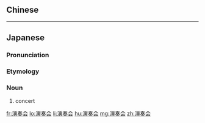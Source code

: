 {{also|演奏會}}
==Chinese==
{{zh-see|演奏會}}

----

==Japanese==
{{ja-kanjitab|えん|そう|かい|yomi=on}}

===Pronunciation===
{{ja-pron|えんそうかい|y=o}}

===Etymology===
{{suffix|演奏|会|t1=musical performance|t2=event|lang=ja|sort=えんそうかい}}

===Noun===
{{ja-noun|えんそうかい}}

# {{lb|ja|music|sort=えんそうかい}} concert

[[fr:演奏会]]
[[lo:演奏会]]
[[li:演奏会]]
[[hu:演奏会]]
[[mg:演奏会]]
[[zh:演奏会]]